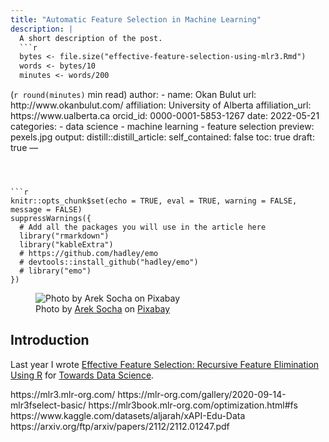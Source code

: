 ```yaml
---
title: "Automatic Feature Selection in Machine Learning"
description: |
  A short description of the post.
  ```r
  bytes <- file.size("effective-feature-selection-using-mlr3.Rmd")
  words <- bytes/10
  minutes <- words/200
  ``` 
  (`r round(minutes)` min read)
author:
  - name: Okan Bulut
    url: http://www.okanbulut.com/
    affiliation: University of Alberta
    affiliation_url: https://www.ualberta.ca
    orcid_id: 0000-0001-5853-1267
date: 2022-05-21
categories:
  - data science
  - machine learning
  - feature selection
preview: pexels.jpg
output:
  distill::distill_article:
    self_contained: false
    toc: true
draft: true
---
```



```r
knitr::opts_chunk$set(echo = TRUE, eval = TRUE, warning = FALSE, message = FALSE)
suppressWarnings({
  # Add all the packages you will use in the article here
  library("rmarkdown")
  library("kableExtra")
  # https://github.com/hadley/emo
  # devtools::install_github("hadley/emo")
  # library("emo")
})
```

![Photo by [Arek Socha](https://pixabay.com/users/qimono-1962238/) on [Pixabay](https://pixabay.com/)](pixabay.jpg)

## Introduction

Last year I wrote [Effective Feature Selection: Recursive Feature Elimination Using R](https://medium.com/p/148ff998e4f7) for [Towards Data Science](https://medium.com/towards-data-science).

https://mlr3.mlr-org.com/
https://mlr-org.com/gallery/2020-09-14-mlr3fselect-basic/
https://mlr3book.mlr-org.com/optimization.html#fs
https://www.kaggle.com/datasets/aljarah/xAPI-Edu-Data
https://arxiv.org/ftp/arxiv/papers/2112/2112.01247.pdf


